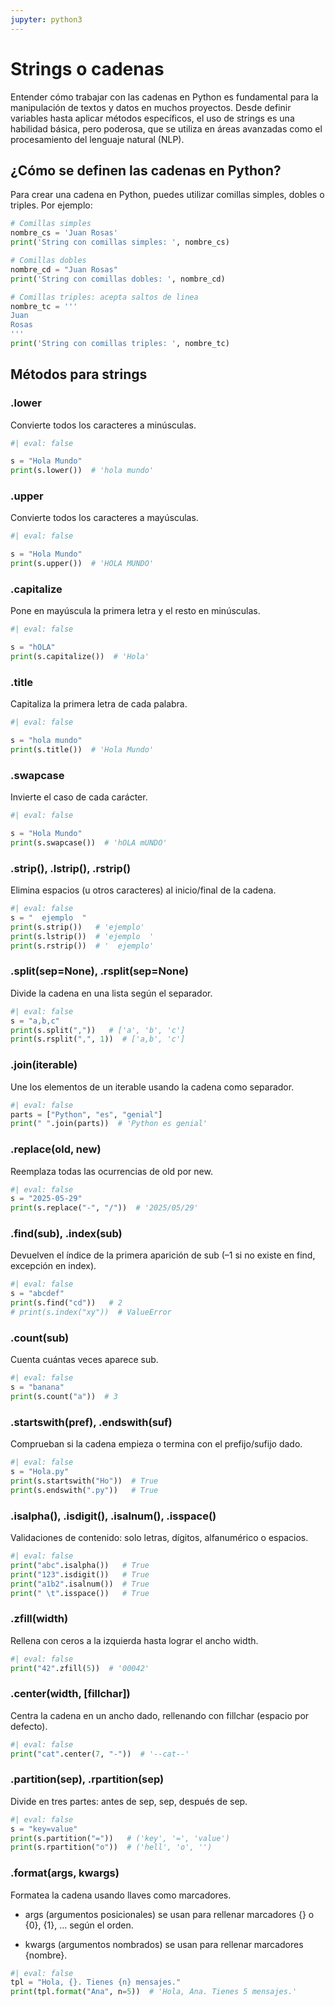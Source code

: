 ```yaml
---
jupyter: python3
---
```


# Strings o cadenas

Entender cómo trabajar con las cadenas en Python es fundamental para la manipulación de textos y datos en muchos proyectos. Desde definir variables hasta aplicar métodos específicos, el uso de strings es una habilidad básica, pero poderosa, que se utiliza en áreas avanzadas como el procesamiento del lenguaje natural (NLP).

## ¿Cómo se definen las cadenas en Python? {.unnumbered}

Para crear una cadena en Python, puedes utilizar comillas simples, dobles o triples. Por ejemplo:

```python
# Comillas simples
nombre_cs = 'Juan Rosas'
print('String con comillas simples: ', nombre_cs)
```

```python
# Comillas dobles
nombre_cd = "Juan Rosas"
print('String con comillas dobles: ', nombre_cd)
```

```python
# Comillas triples: acepta saltos de linea
nombre_tc = '''
Juan
Rosas
'''
print('String con comillas triples: ', nombre_tc)
```


## Métodos para strings {.unnumbered}

### **.lower** {.unnumbered}
Convierte todos los caracteres a minúsculas.

```python
#| eval: false

s = "Hola Mundo"
print(s.lower())  # 'hola mundo'
```

### **.upper** {.unnumbered}
Convierte todos los caracteres a mayúsculas.

```python
#| eval: false

s = "Hola Mundo"
print(s.upper())  # 'HOLA MUNDO'
```

### **.capitalize** {.unnumbered}
Pone en mayúscula la primera letra y el resto en minúsculas.

```python
#| eval: false

s = "hOLA"
print(s.capitalize())  # 'Hola'
```

### **.title** {.unnumbered}
Capitaliza la primera letra de cada palabra.

```python
#| eval: false

s = "hola mundo"
print(s.title())  # 'Hola Mundo'
```

### **.swapcase** {.unnumbered}
Invierte el caso de cada carácter.

```python
#| eval: false

s = "Hola Mundo"
print(s.swapcase())  # 'hOLA mUNDO'
```

### **.strip(), .lstrip(), .rstrip()** {.unnumbered}
Elimina espacios (u otros caracteres) al inicio/final de la cadena.

```python
#| eval: false
s = "  ejemplo  "
print(s.strip())   # 'ejemplo'
print(s.lstrip())  # 'ejemplo  '
print(s.rstrip())  # '  ejemplo'
```

### **.split(sep=None), .rsplit(sep=None)** {.unnumbered}
Divide la cadena en una lista según el separador.

```python
#| eval: false
s = "a,b,c"
print(s.split(","))   # ['a', 'b', 'c']
print(s.rsplit(",", 1))  # ['a,b', 'c']
```

### **.join(iterable)** {.unnumbered}
Une los elementos de un iterable usando la cadena como separador.

```python
#| eval: false
parts = ["Python", "es", "genial"]
print(" ".join(parts))  # 'Python es genial'
```

### **.replace(old, new)** {.unnumbered}
Reemplaza todas las ocurrencias de old por new.

```python
#| eval: false
s = "2025-05-29"
print(s.replace("-", "/"))  # '2025/05/29'
```

### **.find(sub), .index(sub)** {.unnumbered}
Devuelven el índice de la primera aparición de sub (–1 si no existe en find, excepción en index).

```python
#| eval: false
s = "abcdef"
print(s.find("cd"))   # 2
# print(s.index("xy"))  # ValueError
```

### **.count(sub)** {.unnumbered}
Cuenta cuántas veces aparece sub.

```python
#| eval: false
s = "banana"
print(s.count("a"))  # 3
```

### **.startswith(pref), .endswith(suf)** {.unnumbered}
Comprueban si la cadena empieza o termina con el prefijo/sufijo dado.

```python
#| eval: false
s = "Hola.py"
print(s.startswith("Ho"))  # True
print(s.endswith(".py"))   # True
```

### **.isalpha(), .isdigit(), .isalnum(), .isspace()** {.unnumbered}
Validaciones de contenido: solo letras, dígitos, alfanumérico o espacios.

```python
#| eval: false
print("abc".isalpha())   # True
print("123".isdigit())   # True
print("a1b2".isalnum())  # True
print(" \t".isspace())   # True
```

### **.zfill(width)** {.unnumbered}
Rellena con ceros a la izquierda hasta lograr el ancho width.

```python
#| eval: false
print("42".zfill(5))  # '00042'
```

### **.center(width, [fillchar])** {.unnumbered}
Centra la cadena en un ancho dado, rellenando con fillchar (espacio por defecto).

```python
#| eval: false
print("cat".center(7, "-"))  # '--cat--'
```

### **.partition(sep), .rpartition(sep)** {.unnumbered}
Divide en tres partes: antes de sep, sep, después de sep.

```python
#| eval: false
s = "key=value"
print(s.partition("="))   # ('key', '=', 'value')
print(s.rpartition("o"))  # ('hell', 'o', '')
```

### **.format(args, kwargs)** {.unnumbered}
Formatea la cadena usando llaves como marcadores.

- args (argumentos posicionales) se usan para rellenar marcadores {} o {0}, {1}, … según el orden.

- kwargs (argumentos nombrados) se usan para rellenar marcadores {nombre}.

```python
#| eval: false
tpl = "Hola, {}. Tienes {n} mensajes."
print(tpl.format("Ana", n=5))  # 'Hola, Ana. Tienes 5 mensajes.'
```

